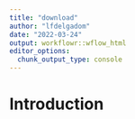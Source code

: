 ```yaml
---
title: "download"
author: "lfdelgadom"
date: "2022-03-24"
output: workflowr::wflow_html
editor_options:
  chunk_output_type: console
---
```


# Introduction

```r

```

